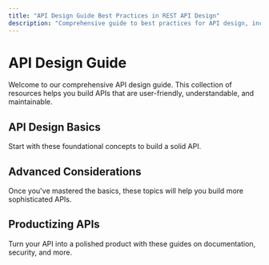 ```yaml
---
title: "API Design Guide Best Practices in REST API Design"
description: "Comprehensive guide to best practices for API design, including resources on architecture, authentication, documentation, and more for creating developer-friendly APIs."
---
```



# API Design Guide

Welcome to our comprehensive API design guide. This collection of resources helps you build APIs that are user-friendly, understandable, and maintainable.

## API Design Basics

Start with these foundational concepts to build a solid API.

<CardGrid cards={apiDesignSections?.[0]?.cards} />

## Advanced Considerations

Once you've mastered the basics, these topics will help you build more sophisticated APIs.

<CardGrid cards={apiDesignSections?.[1]?.cards} />

## Productizing APIs

Turn your API into a polished product with these guides on documentation, security, and more.

<CardGrid cards={apiDesignSections?.[2]?.cards} />
